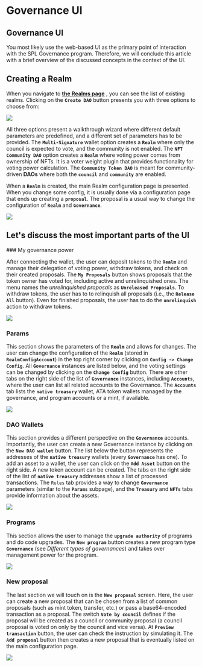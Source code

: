 
# Governance UI

## Governance UI

You most likely use the web-based UI as the primary point of interaction with the SPL Governance program. Therefore, we will conclude this article with a brief overview of the discussed concepts in the context of the UI.

## Creating a Realm

When you navigate to [**the Realms page**](https://app.realms.today/) , you can see the list of existing realms. Clicking on the **`Create DAO`** button presents you with three options to choose from:

![](../source/UIrealms1.png)

All three options present a walkthrough wizard where different default parameters are predefined, and a different set of parameters has to be provided. The **`Multi-Signature`** wallet option creates a **`Realm`** where only the council is expected to vote, and the community is not enabled. The **`NFT Community DAO`** option creates a **`Realm`** where voting power comes from ownership of NFTs. It is a voter weight plugin that provides functionality for voting power calculation. The **`Community Token DAO`** is meant for community-driven **DAOs** where both the **`council`** and **`community`** are enabled.

When a **`Realm`** is created, the main Realm configuration page is presented. When you change some config, it is usually done via a configuration page that ends up creating a **`proposal`**. The proposal is a usual way to change the configuration of **`Realm`** and **`Governance`**.

![](../source/UIrealms2.png)

## Let's discuss the most important parts of the UI

<Steps>
### My governance power

   After connecting the wallet, the user can deposit tokens to the **`Realm`** and manage their delegation of voting power, withdraw tokens, and check on their created proposals. The **`My Proposals`** button shows proposals that the token owner has voted for, including active and unrelinquished ones. The menu names the _unrelinquished proposals_ as **`Unreleased Proposals`**. To withdraw tokens, the user has to to relinquish all proposals (i.e., the **`Release All`** button). Even for finished proposals, the user has to do the **`unrelinquish`** action to withdraw tokens.

![](../source/UIrealms3.png)

### Params

   This section shows the parameters of the **`Realm`** and allows for changes. The user can change the configuration of the **`Realm`** (stored in **`RealmConfigAccount`**) in the top right corner by clicking on **`Config -> Change Config`**. All **`Governance`** instances are listed below, and the voting settings can be changed by clicking on the **`Change Config`** button. There are other tabs on the right side of the list of **`Governance`** instances, including **`Accounts`**, where the user can list all related accounts to the Governance. The **`Accounts`** tab lists the **`native treasury`** wallet, ATA token wallets managed by the governance, and program accounts or a mint, if available.

![](../source/UIrealms4.png)

### DAO Wallets

This section provides a different perspective on the **`Governance`** accounts. Importantly, the user can create a new Governance instance by clicking on the **`New DAO wallet`** button. The list below the button represents the addresses of the **`native treasury`** wallets (every **`Governance`** has one). To add an asset to a wallet, the user can click on the **`Add Asset`** button on the right side. A new token account can be created. The tabs on the right side of the list of **`native treasury`** addresses show a list of processed transactions. The `Rules` tab provides a way to change **`Governance`** parameters (similar to the **`Params`** subpage), and the **`Treasury`** and **`NFTs`** tabs provide information about the assets.

![](../source/UIrealms5.png)

### Programs

This section allows the user to manage the **`upgrade authority`** of programs and do code upgrades. The **`New program`** button creates a new program type **`Governance`** (see _Different types of governances_) and takes over management power for the program.

![](../source/UIrealms6.png)

### New proposal

The last section we will touch on is the **`New proposal`** screen. Here, the user can create a new proposal that can be chosen from a list of common proposals (such as mint token, transfer, etc.) or pass a base64-encoded transaction as a proposal. The switch **`Vote by council`** defines if the proposal will be created as a council or community proposal (a council proposal is voted on only by the council and vice versa). At **`Preview transaction`** button, the user can check the instruction by simulating it. The **`Add proposal`** button then creates a new proposal that is eventually listed on the main configuration page.

![](../source/UIrealms7.png)
</Steps>